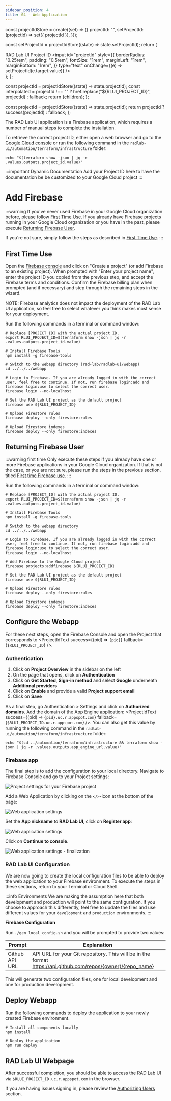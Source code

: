 ```yaml
---
sidebar_position: 4
title: 04 - Web Application
---
```


const projectIdStore = create((set) => ({
  projectId: "",
  setProjectId: (projectId) => set({ projectId }),
}));

  const setProjectId = projectIdStore((state) => state.setProjectId);
  return (
    <div>
      <label htmlFor="projectId" name="projectId">
        RAD Lab UI Project ID
      </label>
      <input
        id="projectId"
        style={{
          borderRadius: "0.25rem",
          padding: "0.5rem",
          fontSize: "1rem",
          marginLeft: "1rem",
          marginBottom: "1rem",
        }}
        type="text"
        onChange={(e) => setProjectId(e.target.value)}
      />
    </div>
  );
};

  const projectId = projectIdStore((state) => state.projectId);
  const interpolated =
    projectId !== "" ? href.replace("${RLUI_PROJECT_ID}", projectId) : fallback;
  return <a href={interpolated}>{children}</a>;
};

  const projectId = projectIdStore((state) => state.projectId);
  return projectId ? success(projectId) : fallback;
};

The RAD Lab UI application is a Firebase application, which requires a number of manual steps to complete the installation.

To retrieve the correct project ID, either open a web browser and go to the [Google Cloud console](https://console.cloud.google.com) or run the following command in the `radlab-ui/automation/terraform/infrastructure` folder:

```shell
echo "$(terraform show -json | jq -r .values.outputs.project_id.value)"
```

:::important Dynamic Documentation
Add your Project ID here to have the documentation be be customized to your Google Cloud project
:::

<ProjectIdInput />

# Add Firebase

:::warning
If you've never used Firebase in your Google Cloud organization before, please follow [First Time Use](#first-time-use).  If you already have Firebase projects running in your Google Cloud organization or you have in the past, please execute [Returning Firebase User](#returning-firebase-user).

If you're not sure, simply follow the steps as described in [First Time Use](#first-time-use).
:::

## First Time Use

Open the [Firebase console](https://console.firebase.google.com) and click on "Create a project" (or add Firebase to an existing project). When prompted with "Enter your project name", enter the project ID you copied from the previous step, and accept the Firebase terms and conditions. Confirm the Firebase billing plan when prompted (and if necessary) and step through the remaining steps in the wizard.

NOTE: Firebase analytics does not impact the deployment of the RAD Lab UI application, so feel free to select whatever you think makes most sense for your deployment.

Run the following commands in a terminal or command window:

```shell
# Replace [PROJECT_ID] with the actual project ID.
export RLUI_PROJECT_ID=$(terraform show -json | jq -r .values.outputs.project_id.value)

# Install Firebase Tools
npm install -g firebase-tools

# Switch to the webapp directory (rad-lab/radlab-ui/webapp)
cd ../../../webapp

# Login to Firebase. If you are already logged in with the correct user, feel free to continue. If not, run firebase login:add and firebase login:use to select the correct user.
firebase login --no-localhost

# Set the RAD Lab UI project as the default project
firebase use ${RLUI_PROJECT_ID}

# Upload Firestore rules
firebase deploy --only firestore:rules

# Upload Firestore indexes
firebase deploy --only firestore:indexes
```

## Returning Firebase User

:::warning first time
Only execute these steps if you already have one or more Firebase applications in your Google Cloud organization.  If that is not the case, or you are not sure, please run the steps in the previous section, titled [First time Firebase use](#first-time-use).
:::

Run the following commands in a terminal or command window:

```shell
# Replace [PROJECT_ID] with the actual project ID.
export RLUI_PROJECT_ID=$(terraform show -json | jq -r .values.outputs.project_id.value)

# Install Firebase Tools
npm install -g firebase-tools

# Switch to the webapp directory
cd ../../../webapp

# Login to Firebase. If you are already logged in with the correct user, feel free to continue. If not, run firebase login:add and firebase login:use to select the correct user.
firebase login --no-localhost

# Add Firebase to the Google Cloud project
firebase projects:addfirebase ${RLUI_PROJECT_ID}

# Set the RAD Lab UI project as the default project
firebase use ${RLUI_PROJECT_ID}

# Upload Firestore rules
firebase deploy --only firestore:rules

# Upload Firestore indexes
firebase deploy --only firestore:indexes
```

## Configure the Webapp

For these next steps, open the <ProjectIdLink href="https://console.firebase.google.com/project/${RLUI_PROJECT_ID}/settings/general" fallback="https://console.firebase.google.com">Firebase Console</ProjectIdLink> and open the Project that corresponds to <ProjectIdText success={(pid) => <code>{pid}</code>} fallback={<code>$RLUI_PROJECT_ID</code>} />.

### Authentication

1. Click on **Project Overview** in the sidebar on the left
1. On the page that opens, click on **Authentication**
1. Click on **Get Started**, **Sign-in method** and select **Google** underneath **Additional providers**
1. Click on **Enable** and provide a valid **Project support email**
1. Click on **Save**

As a final step, go Authentication > Settings and click on **Authorized domains**. Add the domain of the App Engine application: <ProjectIdText success={(pid) => <code>{pid}.uc.r.appspot.com</code>} fallback={<code>$RLUI_PROJECT_ID.uc.r.appspot.com</code>} />. You can also get this value by running the following command in the `radlab-ui/automation/terraform/infrastructure` folder:

```shell
echo "$(cd ../automation/terraform/infrastructure && terraform show -json | jq -r .values.outputs.app_engine_url.value)"
```

### Firebase app

The final step is to add the configuration to your local directory. Navigate to <ProjectIdLink href="https://console.firebase.google.com/project/${RLUI_PROJECT_ID}/settings/general" fallback="https://console.firebase.google.com">Firebase Console</ProjectIdLink> and go to your Project settings:

![Project settings for your Firebase project](../../../../radlab-ui/images/settings.png)

Add a Web Application by clicking on the `</>`-icon at the bottom of the page:

![Web application settings](../../../../radlab-ui/images/web_settings.png)

Set the **App nickname** to **RAD Lab UI**, click on **Register app**:

![Web application settings](../../../../radlab-ui/images/add_firebase_one.png)

Click on **Continue to console**.

![Web application settings - finalization](../../../../radlab-ui/images/add_firebase_two.png)

### RAD Lab UI Configuration

We are now going to create the local configuration files to be able to deploy the web application to your Firebase environment.  To execute the steps in these sections, return to your Terminal or Cloud Shell.

:::info Environments
We are making the assumption here that both development and production will point to the same configuration. If you choose to approach this differently, feel free to update the files and use different values for your `development` and `production` environments.
:::

**Firebase Configuration**

Run `./gen_local_config.sh` and you will be prompted to provide two values:

| **Prompt**     | **Explanation**                                                                                              |
| -------------- | ------------------------------------------------------------------------------------------------------------ |
| Github API URL | API URL for your Git repository. This will be in the format https://api.github.com/repos/{owner}/{repo_name} |

This will generate two configuration files, one for local development and one for production development.

## Deploy Webapp

Run the following commands to deploy the application to your newly created Firebase environment.

```shell
# Install all components locally
npm install

# Deploy the application
npm run deploy
```

## RAD Lab UI Webpage

After successful completion, you should be able to access the RAD Lab UI via `$RLUI_PROJECT_ID.uc.r.appspot.com` in the browser.

If you are having issues signing in, please review the [Authorizing Users](../setup-gcp#authorizing-users) section.
